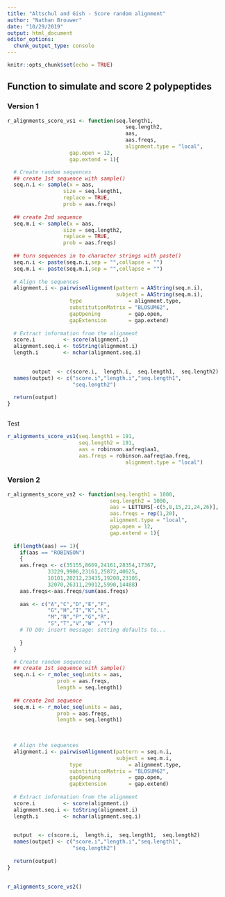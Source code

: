 ```yaml
---
title: "Altschul and Gish - Score random alignment"
author: "Nathan Brouwer"
date: "10/29/2019"
output: html_document
editor_options: 
  chunk_output_type: console
---
```


```r
knitr::opts_chunk$set(echo = TRUE)
```



## Function to simulate and score 2 polypeptides


### Version 1

```r
r_alignments_score_vs1 <- function(seq.length1,
                                      seq.length2,
                                      aas,
                                      aas.freqs,
                                      alignment.type = "local",
                    gap.open = 12, 
                    gap.extend = 1){

  # Create random sequences
  ## create 1st sequence with sample()
  seq.n.i <- sample(x = aas, 
                  size = seq.length1, 
                  replace = TRUE, 
                  prob = aas.freqs)
  
  ## create 2nd sequence
  seq.m.i <- sample(x = aas, 
                  size = seq.length2, 
                  replace = TRUE, 
                  prob = aas.freqs)
 
  ## turn sequences in to character strings with paste()
  seq.n.i <- paste(seq.n.i,sep = "",collapse = "")
  seq.m.i <- paste(seq.m.i,sep = "",collapse = "")
  
  # Align the sequences
  alignment.i <- pairwiseAlignment(pattern = AAString(seq.n.i), 
                                   subject = AAString(seq.m.i),
                    type               = alignment.type,
                    substitutionMatrix = "BLOSUM62",
                    gapOpening         = gap.open,
                    gapExtension       = gap.extend)
  
  # Extract information from the alignment
  score.i         <- score(alignment.i)
  alignment.seq.i <- toString(alignment.i)
  length.i        <- nchar(alignment.seq.i)

  
        output  <- c(score.i,  length.i,  seq.length1,  seq.length2)
  names(output) <- c("score.i","length.i","seq.length1",
                     "seq.length2")
  
  return(output)
}  
                    


```



Test
```r
r_alignments_score_vs1(seq.length1 = 191,
                       seq.length2 = 191,
                       aas = robinson.aafreq$aa1,
                       aas.freqs = robinson.aafreq$aa.freq,
                                      alignment.type = "local")
```


### Version 2


```r
r_alignments_score_vs2 <- function(seq.length1 = 1000,
                                 seq.length2 = 1000,
                                 aas = LETTERS[-c(5,8,15,21,24,26)],
                                 aas.freqs = rep(1,20),
                                 alignment.type = "local",
                                 gap.open = 12, 
                                 gap.extend = 1){
  
  if(length(aas) == 1){
    if(aas == "ROBINSON")
    {
    aas.freqs <- c(35155,8669,24161,28354,17367,
             33229,9906,23161,25872,40625,
             10101,20212,23435,19208,23105,
             32070,26311,29012,5990,14488)
    aas.freqs<-aas.freqs/sum(aas.freqs)
    
    aas <- c("A","C","D","E","F",
             "G","H","I","K","L",
             "M","N","P","G","R",
             "S","T","V","W" ,"Y")
    # TO DO: insert message: setting defaults to...
    
    }
  }

  # Create random sequences
  ## create 1st sequence with sample()
  seq.n.i <- r_molec_seq(units = aas,
                prob = aas.freqs,
                length = seq.length1)
  
  ## create 2nd sequence
  seq.m.i <- r_molec_seq(units = aas,
                prob = aas.freqs,
                length = seq.length1)
  

  
  # Align the sequences
  alignment.i <- pairwiseAlignment(pattern = seq.n.i, 
                                   subject = seq.m.i,
                    type               = alignment.type,
                    substitutionMatrix = "BLOSUM62",
                    gapOpening         = gap.open,
                    gapExtension       = gap.extend)
  
  # Extract information from the alignment
  score.i         <- score(alignment.i)
  alignment.seq.i <- toString(alignment.i)
  length.i        <- nchar(alignment.seq.i)

  
  output  <- c(score.i,  length.i,  seq.length1,  seq.length2)
  names(output) <- c("score.i","length.i","seq.length1",
                     "seq.length2")
  
  return(output)
}  
                    

```


```r
r_alignments_score_vs2()
```

